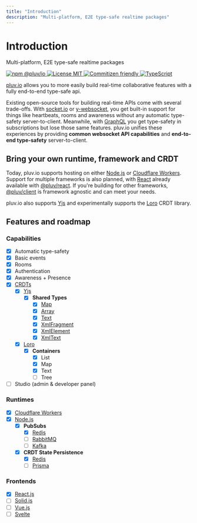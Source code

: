 ```yaml
---
title: "Introduction"
description: "Multi-platform, E2E type-safe realtime packages"
---
```


# Introduction

Multi-platform, E2E type-safe realtime packages

<p
    align="start"
    style={{
        display: "flex",
        flexWrap: "wrap",
        gap: "0.25rem",
        marginBottom: "2rem"
    }}
>
    <a href="https://www.npmjs.com/package/@pluv/io" rel="noreferrer noopener" target="_blank" title="npm">
        <img src="https://img.shields.io/npm/v/@pluv/io" alt="npm @pluv/io" loading="lazy" />
    </a>
    <a href="https://github.com/pluv-io/pluv/blob/master/LICENSE" rel="noreferrer noopener" target="_blank" title="license">
        <img src="https://img.shields.io/github/license/pluv-io/pluv" alt="License MIT" loading="lazy" />
    </a>
    <a href="https://commitizen.github.io/cz-cli/" rel="noreferrer noopener" target="_blank" title="commitizen">
        <img src="https://img.shields.io/badge/commitizen-friendly-blue.svg" alt="Commitizen friendly" loading="lazy" />
    </a>
    <a href="https://www.typescriptlang.org/" rel="noreferrer noopener" target="_blank" title="typescript">
        <img src="https://badgen.net/badge/-/TypeScript?icon=typescript&label&labelColor=blue&color=555555" alt="TypeScript" loading="lazy" />
    </a>
</p>

[pluv.io](https://www.npmjs.com/package/@pluv/io) allows you to more easily build real-time collaborative features with a fully end-to-end type-safe api.

Existing open-source tools for building real-time APIs come with several trade-offs. With [socket.io](https://socket.io) or [y-websocket](https://github.com/yjs/y-websocket), you get built-in support for things like heartbeats, rooms and awareness without any automatic type-safety server-to-client. Meanwhile, with [GraphQL](https://graphql.org/) you get type-safety in subscriptions but lose those same features. pluv.io unifies these experiences by providing **common websocket API capabilities** and **end-to-end type-safety** server-to-client.

## Bring your own runtime, framework and CRDT

Today, pluv.io supports hosting on either [Node.js](https://nodejs.org/) or [Cloudflare Workers](https://workers.cloudflare.com/). Support for multiple frameworks is also planned, with [React](https://beta.es.reactjs.org/) already available with [@pluv/react](https://www.npmjs.com/package/@pluv/react). If you're building for other frameworks, [@pluv/client](https://www.npmjs.com/package/@pluv/client) is framework agnostic and can meet your needs.

pluv.io also supports [Yjs](https://docs.yjs.dev/) and experimentally supports the [Loro](https://loro.dev/) CRDT library.

## Features and roadmap

### Capabilities

- [x] Automatic type-safety
- [x] Basic events
- [x] Rooms
- [x] Authentication
- [x] Awareness + Presence
- [x] [CRDTs](https://en.wikipedia.org/wiki/Conflict-free_replicated_data_type)
    - [x] [Yjs](https://docs.yjs.dev/)
        - [x] **Shared Types**
            - [x] [Map](https://docs.yjs.dev/api/shared-types/y.map)
            - [x] [Array](https://docs.yjs.dev/api/shared-types/y.array)
            - [x] [Text](https://docs.yjs.dev/api/shared-types/y.text)
            - [x] [XmlFragment](https://docs.yjs.dev/api/shared-types/y.xmlfragment)
            - [x] [XmlElement](https://docs.yjs.dev/api/shared-types/y.xmlelement)
            - [x] [XmlText](https://docs.yjs.dev/api/shared-types/y.xmltext)
    - [x] [Loro](https://loro.dev/)
        - [x] **Containers**
            - [x] List
            - [x] Map
            - [x] Text
            - [ ] Tree
- [ ] Studio (admin & developer panel)

### Runtimes

- [x] [Cloudflare Workers](https://workers.cloudflare.com/)
- [x] [Node.js](https://nodejs.org/)
    - [x] **PubSubs**
        - [x] [Redis](https://redis.io/)
        - [ ] [RabbitMQ](https://www.rabbitmq.com/)
        - [ ] [Kafka](https://kafka.apache.org/)
    - [x] **CRDT State Persistence**
        - [x] [Redis](https://redis.io/)
        - [ ] [Prisma](https://www.prisma.io/)

### Frontends

- [x] [React.js](https://beta.reactjs.org/)
- [ ] [Solid.js](https://www.solidjs.com/)
- [ ] [Vue.js](https://vuejs.org/)
- [ ] [Svelte](https://svelte.dev/)
